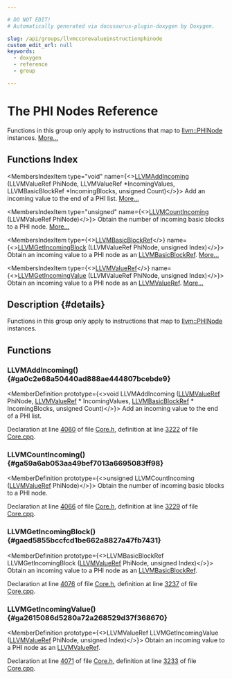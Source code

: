 ```yaml
---

# DO NOT EDIT!
# Automatically generated via docusaurus-plugin-doxygen by Doxygen.

slug: /api/groups/llvmccorevalueinstructionphinode
custom_edit_url: null
keywords:
  - doxygen
  - reference
  - group

---
```





# The PHI Nodes Reference

<DoxygenPage pluginConfig={pluginConfig}>

Functions in this group only apply to instructions that map to <a href="/docs/api/classes/llvm/phinode">llvm::PHINode</a> instances. <a href="#details">More...</a>

## Functions Index

<MembersIndex>

<MembersIndexItem
  type="void"
  name={<><a href="#ga0c2e68a50440ad888ae444807bcebde9">LLVMAddIncoming</a> (LLVMValueRef PhiNode, LLVMValueRef &#42;IncomingValues, LLVMBasicBlockRef &#42;IncomingBlocks, unsigned Count)</>}>
Add an incoming value to the end of a PHI list. <a href="#ga0c2e68a50440ad888ae444807bcebde9">More...</a>
</MembersIndexItem>

<MembersIndexItem
  type="unsigned"
  name={<><a href="#ga59a6ab053aa49bef7013a6695083ff98">LLVMCountIncoming</a> (LLVMValueRef PhiNode)</>}>
Obtain the number of incoming basic blocks to a PHI node. <a href="#ga59a6ab053aa49bef7013a6695083ff98">More...</a>
</MembersIndexItem>

<MembersIndexItem
  type={<><a href="/docs/api/groups/llvmcsupporttypes/#gab57bd16a0147aad5c492a0d97e0df8a9">LLVMBasicBlockRef</a></>}
  name={<><a href="#gaed5855bccfcd1be662a8827a47fb7431">LLVMGetIncomingBlock</a> (LLVMValueRef PhiNode, unsigned Index)</>}>
Obtain an incoming value to a PHI node as an <a href="/docs/api/groups/llvmcsupporttypes/#gab57bd16a0147aad5c492a0d97e0df8a9">LLVMBasicBlockRef</a>. <a href="#gaed5855bccfcd1be662a8827a47fb7431">More...</a>
</MembersIndexItem>

<MembersIndexItem
  type={<><a href="/docs/api/groups/llvmcsupporttypes/#ga113ce952344691b8304a43a314f8be17">LLVMValueRef</a></>}
  name={<><a href="#ga2615086d5280a72a268529d37f368670">LLVMGetIncomingValue</a> (LLVMValueRef PhiNode, unsigned Index)</>}>
Obtain an incoming value to a PHI node as an <a href="/docs/api/groups/llvmcsupporttypes/#ga113ce952344691b8304a43a314f8be17">LLVMValueRef</a>. <a href="#ga2615086d5280a72a268529d37f368670">More...</a>
</MembersIndexItem>

</MembersIndex>

## Description {#details}

Functions in this group only apply to instructions that map to <a href="/docs/api/classes/llvm/phinode">llvm::PHINode</a> instances.

<SectionDefinition>

## Functions

### LLVMAddIncoming() {#ga0c2e68a50440ad888ae444807bcebde9}

<MemberDefinition
  prototype={<>void LLVMAddIncoming (<a href="/docs/api/groups/llvmcsupporttypes/#ga113ce952344691b8304a43a314f8be17">LLVMValueRef</a> PhiNode, <a href="/docs/api/groups/llvmcsupporttypes/#ga113ce952344691b8304a43a314f8be17">LLVMValueRef</a> &#42; IncomingValues, <a href="/docs/api/groups/llvmcsupporttypes/#gab57bd16a0147aad5c492a0d97e0df8a9">LLVMBasicBlockRef</a> &#42; IncomingBlocks, unsigned Count)</>}>
Add an incoming value to the end of a PHI list.

Declaration at line <a href="/docs/api/files/include/include/llvm-c/core-h/#l04060">4060</a> of file <a href="/docs/api/files/include/include/llvm-c/core-h">Core.h</a>, definition at line <a href="/docs/api/files/lib/lib/ir/core-cpp/#l03222">3222</a> of file <a href="/docs/api/files/lib/lib/ir/core-cpp">Core.cpp</a>.
</MemberDefinition>

### LLVMCountIncoming() {#ga59a6ab053aa49bef7013a6695083ff98}

<MemberDefinition
  prototype={<>unsigned LLVMCountIncoming (<a href="/docs/api/groups/llvmcsupporttypes/#ga113ce952344691b8304a43a314f8be17">LLVMValueRef</a> PhiNode)</>}>
Obtain the number of incoming basic blocks to a PHI node.

Declaration at line <a href="/docs/api/files/include/include/llvm-c/core-h/#l04066">4066</a> of file <a href="/docs/api/files/include/include/llvm-c/core-h">Core.h</a>, definition at line <a href="/docs/api/files/lib/lib/ir/core-cpp/#l03229">3229</a> of file <a href="/docs/api/files/lib/lib/ir/core-cpp">Core.cpp</a>.
</MemberDefinition>

### LLVMGetIncomingBlock() {#gaed5855bccfcd1be662a8827a47fb7431}

<MemberDefinition
  prototype={<>LLVMBasicBlockRef LLVMGetIncomingBlock (<a href="/docs/api/groups/llvmcsupporttypes/#ga113ce952344691b8304a43a314f8be17">LLVMValueRef</a> PhiNode, unsigned Index)</>}>
Obtain an incoming value to a PHI node as an <a href="/docs/api/groups/llvmcsupporttypes/#gab57bd16a0147aad5c492a0d97e0df8a9">LLVMBasicBlockRef</a>.

Declaration at line <a href="/docs/api/files/include/include/llvm-c/core-h/#l04076">4076</a> of file <a href="/docs/api/files/include/include/llvm-c/core-h">Core.h</a>, definition at line <a href="/docs/api/files/lib/lib/ir/core-cpp/#l03237">3237</a> of file <a href="/docs/api/files/lib/lib/ir/core-cpp">Core.cpp</a>.
</MemberDefinition>

### LLVMGetIncomingValue() {#ga2615086d5280a72a268529d37f368670}

<MemberDefinition
  prototype={<>LLVMValueRef LLVMGetIncomingValue (<a href="/docs/api/groups/llvmcsupporttypes/#ga113ce952344691b8304a43a314f8be17">LLVMValueRef</a> PhiNode, unsigned Index)</>}>
Obtain an incoming value to a PHI node as an <a href="/docs/api/groups/llvmcsupporttypes/#ga113ce952344691b8304a43a314f8be17">LLVMValueRef</a>.

Declaration at line <a href="/docs/api/files/include/include/llvm-c/core-h/#l04071">4071</a> of file <a href="/docs/api/files/include/include/llvm-c/core-h">Core.h</a>, definition at line <a href="/docs/api/files/lib/lib/ir/core-cpp/#l03233">3233</a> of file <a href="/docs/api/files/lib/lib/ir/core-cpp">Core.cpp</a>.
</MemberDefinition>

</SectionDefinition>

</DoxygenPage>
